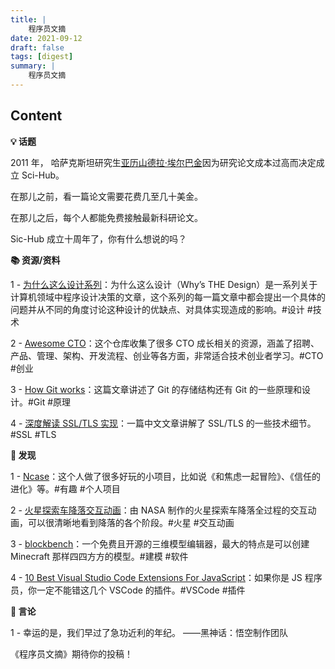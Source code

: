 ```yaml
---
title: |
    程序员文摘
date: 2021-09-12
draft: false
tags: [digest]
summary: |
    程序员文摘
---
```


## Content

**💡 话题**

2011 年， 哈萨克斯坦研究生[亚历山德拉·埃尔巴金](https://zh.wikipedia.org/wiki/%E4%BA%9E%E6%AD%B7%E7%8F%8A%E5%8D%93%C2%B7%E8%89%BE%E7%88%BE%E5%B7%B4%E9%87%91)因为研究论文成本过高而决定成立 Sci-Hub。

在那儿之前，看一篇论文需要花费几至几十美金。

在那儿之后，每个人都能免费接触最新科研论文。

Sic-Hub 成立十周年了，你有什么想说的吗？

**📚 资源/资料**

1 - [为什么这么设计系列](https://draveness.me/whys-the-design)：为什么这么设计（Why’s THE Design）是一系列关于计算机领域中程序设计决策的文章，这个系列的每一篇文章中都会提出一个具体的问题并从不同的角度讨论这种设计的优缺点、对具体实现造成的影响。#设计 #技术

2 - [Awesome CTO](https://github.com/kuchin/awesome-cto)：这个仓库收集了很多 CTO 成长相关的资源，涵盖了招聘、产品、管理、架构、开发流程、创业等各方面，非常适合技术创业者学习。#CTO #创业

3 - [How Git works](https://www.linkedin.com/pulse/git-internals-how-works-kaushik-rangadurai)：这篇文章讲述了 Git 的存储结构还有 Git 的一些原理和设计。#Git #原理

4 - [深度解读 SSL/TLS 实现](https://introspelliam.github.io/2018/03/20/crypto/%E6%B7%B1%E5%BA%A6%E8%A7%A3%E8%AF%BBSSL-TLS%E5%AE%9E%E7%8E%B0/)：一篇中文文章讲解了 SSL/TLS 的一些技术细节。#SSL #TLS

**🔎 发现**

1 - [Ncase](https://ncase.me/)：这个人做了很多好玩的小项目，比如说《和焦虑一起冒险》、《信任的进化》等。#有趣 #个人项目

2 - [火星探索车降落交互动画](https://eyes.nasa.gov/apps/mars2020/#/home)：由 NASA 制作的火星探索车降落全过程的交互动画，可以很清晰地看到降落的各个阶段。#火星 #交互动画

3 - [blockbench](https://www.blockbench.net/)：一个免费且开源的三维模型编辑器，最大的特点是可以创建 Minecraft 那样四四方方的模型。#建模 #软件

4 - [10 Best Visual Studio Code Extensions For JavaScript](https://cmsinstallation.blogspot.com/2021/09/10-best-visual-studio-code-extensions.html)：如果你是 JS 程序员，你一定不能错这几个 VSCode 的插件。#VSCode #插件

**💬 言论**

1 - 幸运的是，我们早过了急功近利的年纪。 ——黑神话：悟空制作团队

《程序员文摘》期待你的投稿！
